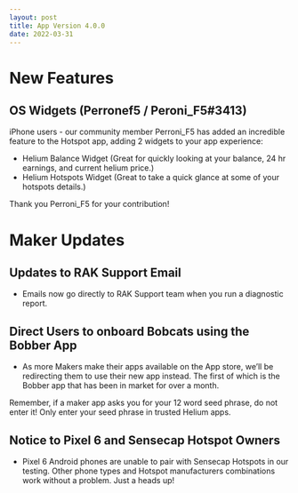 ```yaml
---
layout: post
title: App Version 4.0.0
date: 2022-03-31
---
```


# New Features

## OS Widgets (Perronef5 / Peroni_F5#3413)

iPhone users - our community member Perroni_F5 has added an incredible feature to the Hotspot app,
adding 2 widgets to your app experience:

<!--truncate-->

- Helium Balance Widget (Great for quickly looking at your balance, 24 hr earnings, and current
  helium price.)
- Helium Hotspots Widget (Great to take a quick glance at some of your hotspots details.)

Thank you Perroni_F5 for your contribution!

# Maker Updates

## Updates to RAK Support Email

- Emails now go directly to RAK Support team when you run a diagnostic report.

## Direct Users to onboard Bobcats using the Bobber App

- As more Makers make their apps available on the App store, we’ll be redirecting them to use their
  new app instead. The first of which is the Bobber app that has been in market for over a month.

Remember, if a maker app asks you for your 12 word seed phrase, do not enter it! Only enter your
seed phrase in trusted Helium apps.

## Notice to Pixel 6 and Sensecap Hotspot Owners

- Pixel 6 Android phones are unable to pair with Sensecap Hotspots in our testing. Other phone types
  and Hotspot manufacturers combinations work without a problem. Just a heads up!
